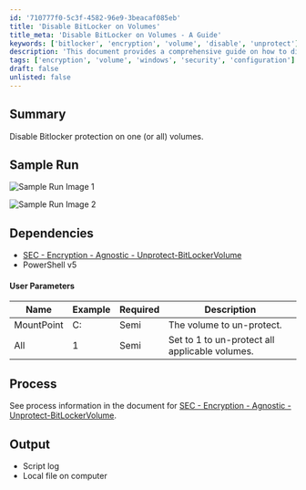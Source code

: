 ```yaml
---
id: '710777f0-5c3f-4582-96e9-3beacaf085eb'
title: 'Disable BitLocker on Volumes'
title_meta: 'Disable BitLocker on Volumes - A Guide'
keywords: ['bitlocker', 'encryption', 'volume', 'disable', 'unprotect']
description: 'This document provides a comprehensive guide on how to disable BitLocker protection on one or all volumes using a PowerShell script. It includes sample runs, user parameters, and dependencies required for execution.'
tags: ['encryption', 'volume', 'windows', 'security', 'configuration']
draft: false
unlisted: false
---
```

## Summary

Disable Bitlocker protection on one (or all) volumes.

## Sample Run

![Sample Run Image 1](../../../static/img/Bitlocker---Remove-Volume/image_1.png)

![Sample Run Image 2](../../../static/img/Bitlocker---Remove-Volume/image_2.png)

## Dependencies

- [SEC - Encryption - Agnostic - Unprotect-BitLockerVolume](https://proval.itglue.com/DOC-5078775-8952850)
- PowerShell v5

#### User Parameters

| Name       | Example | Required | Description                                   |
|------------|---------|----------|-----------------------------------------------|
| MountPoint | C:      | Semi     | The volume to un-protect.                    |
| All        | 1       | Semi     | Set to 1 to un-protect all applicable volumes.|

## Process

See process information in the document for [SEC - Encryption - Agnostic - Unprotect-BitLockerVolume](https://proval.itglue.com/DOC-5078775-8952850).

## Output

- Script log
- Local file on computer












